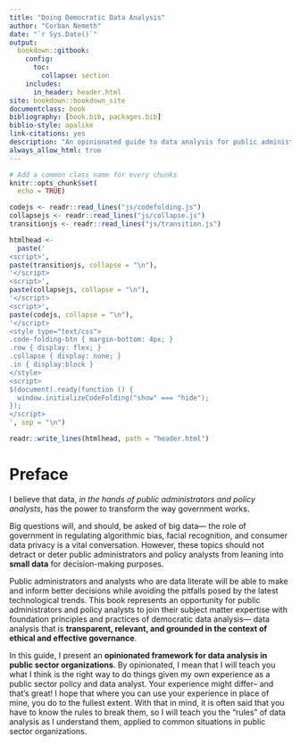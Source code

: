 ```yaml
---
title: "Doing Democratic Data Analysis"
author: "Corban Nemeth"
date: "`r Sys.Date()`"
output:
  bookdown::gitbook:
    config:
      toc:
        collapse: section
    includes:
      in_header: header.html
site: bookdown::bookdown_site
documentclass: book
bibliography: [book.bib, packages.bib]
biblio-style: apalike
link-citations: yes
description: "An opinionated guide to data analysis for public administrators and policy analysts"
always_allow_html: true
---
```


```r
# Add a common class name for every chunks
knitr::opts_chunk$set(
  echo = TRUE)
```

```r
codejs <- readr::read_lines("js/codefolding.js")
collapsejs <- readr::read_lines("js/collapse.js")
transitionjs <- readr::read_lines("js/transition.js")

htmlhead <- 
  paste('
<script>',
paste(transitionjs, collapse = "\n"),
'</script>
<script>',
paste(collapsejs, collapse = "\n"),
'</script>
<script>',
paste(codejs, collapse = "\n"),
'</script>
<style type="text/css">
.code-folding-btn { margin-bottom: 4px; }
.row { display: flex; }
.collapse { display: none; }
.in { display:block }
</style>
<script>
$(document).ready(function () {
  window.initializeCodeFolding("show" === "hide");
});
</script>
', sep = "\n")

readr::write_lines(htmlhead, path = "header.html")
```

# Preface {-}

I believe that data, *in the hands of public administrators and policy analysts*, has the power to transform the way government works. 

Big questions will, and should, be asked of big data— the role of government in regulating algorithmic bias, facial recognition, and consumer data privacy is a vital conversation. However, these topics should not detract or deter public administrators and policy analysts from leaning into **small data** for decision-making purposes. 

Public administrators and analysts who are data literate will be able to make and inform better decisions while avoiding the pitfalls posed by the latest technological trends. This book represents an opportunity for public administrators and policy analysts to join their subject matter expertise with foundation principles and practices of democratic data analysis— data analysis that is **transparent, relevant, and grounded in the context of ethical and effective governance**.

In this guide, I present an **opinionated framework for data analysis in public sector organizations**. By opinionated, I mean that I will teach you what I think is the right way to do things given my own experience as a public sector policy and data analyst. Your experience might differ-- and that's great! I hope that where you can use your experience in place of mine, you do to the fullest extent. With that in mind, it is often said that you have to know the rules to break them, so I will teach you the "rules" of data analysis as I understand them, applied to common situations in public sector organizations. 


